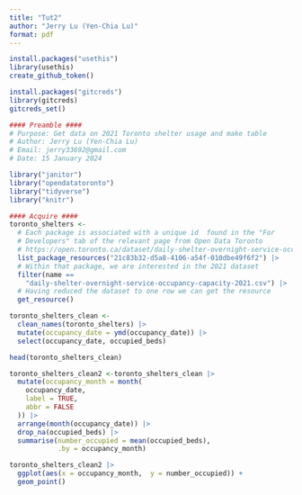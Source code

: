 ```yaml
---
title: "Tut2"
author: "Jerry Lu (Yen-Chia Lu)"
format: pdf
---
```

```r
install.packages("usethis")
library(usethis)
create_github_token()
```

```r
install.packages("gitcreds")
library(gitcreds)
gitcreds_set()
```


```r
#### Preamble ####
# Purpose: Get data on 2021 Toronto shelter usage and make table
# Author: Jerry Lu (Yen-Chia Lu)
# Email: jerry33692@gmail.com
# Date: 15 January 2024

```


```r
library("janitor")
library("opendatatoronto")
library("tidyverse")
library("knitr")
```

```r
#### Acquire ####
toronto_shelters <-
  # Each package is associated with a unique id  found in the "For 
  # Developers" tab of the relevant page from Open Data Toronto
  # https://open.toronto.ca/dataset/daily-shelter-overnight-service-occupancy-capacity/
  list_package_resources("21c83b32-d5a8-4106-a54f-010dbe49f6f2") |>
  # Within that package, we are interested in the 2021 dataset
  filter(name == 
    "daily-shelter-overnight-service-occupancy-capacity-2021.csv") |>
  # Having reduced the dataset to one row we can get the resource
  get_resource()
```

```r
toronto_shelters_clean <-
  clean_names(toronto_shelters) |>
  mutate(occupancy_date = ymd(occupancy_date)) |> 
  select(occupancy_date, occupied_beds)

head(toronto_shelters_clean)
```

```r
toronto_shelters_clean2 <-toronto_shelters_clean |>
  mutate(occupancy_month = month(
    occupancy_date,
    label = TRUE,
    abbr = FALSE
  )) |>
  arrange(month(occupancy_date)) |> 
  drop_na(occupied_beds) |> 
  summarise(number_occupied = mean(occupied_beds),
            .by = occupancy_month) 

toronto_shelters_clean2 |>
  ggplot(aes(x = occupancy_month,  y = number_occupied)) +
  geom_point() 
```



